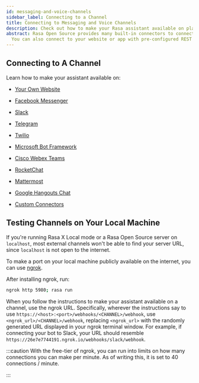 ```yaml
---
id: messaging-and-voice-channels
sidebar_label: Connecting to a Channel
title: Connecting to Messaging and Voice Channels
description: Check out how to make your Rasa assistant available on platforms like Facebook Messenger, Slack, Telegram or even your very own website.
abstract: Rasa Open Source provides many built-in connectors to connect to common messaging and voice channels.
  You can also connect to your website or app with pre-configured REST channels or build your own custom connector.
---
```


## Connecting to A Channel

Learn how to make your assistant available on:

* [Your Own Website](./connectors/your-own-website.mdx)

* [Facebook Messenger](./connectors/facebook-messenger.mdx)

* [Slack](./connectors/slack.mdx)

* [Telegram](./connectors/telegram.mdx)

* [Twilio](./connectors/twilio.mdx)

* [Microsoft Bot Framework](./connectors/microsoft-bot-framework.mdx)

* [Cisco Webex Teams](./connectors/cisco-webex-teams.mdx)

* [RocketChat](./connectors/rocketchat.mdx)

* [Mattermost](./connectors/mattermost.mdx)

* [Google Hangouts Chat](./connectors/hangouts.mdx)

* [Custom Connectors](./connectors/custom-connectors.mdx)


## Testing Channels on Your Local Machine

If you're running Rasa X Local mode or a Rasa Open Source server on `localhost`, 
most external channels won't be able to find your server URL, since `localhost` is not open to the internet. 

To make a port on your local machine publicly available on the internet, 
you can use [ngrok](https://ngrok.com/).

After installing ngrok, run:

```bash
ngrok http 5980; rasa run
```

When you follow the instructions to make your assistant available on a channel, use the ngrok URL.
Specifically, wherever the instructions say to use `https://<host>:<port>/webhooks/<CHANNEL>/webhook`,
use `<ngrok_url>/<CHANNEL>/webhook`, replacing `<ngrok_url>` with the randomly generated
URL displayed in your ngrok terminal window. For example, if connecting your bot to Slack, 
your URL should resemble `https://26e7e7744191.ngrok.io/webhooks/slack/webhook`.

:::caution
With the free-tier of ngrok, you can run into limits on how many connections you can make per minute.
As of writing this, it is set to 40 connections / minute.

:::
